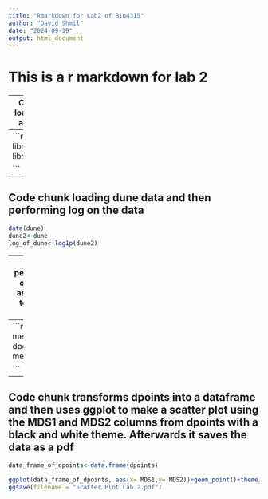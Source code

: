 ```yaml
---
title: "Rmarkdown for Lab2 of Bio4315"
author: "David Shmil"
date: "2024-09-19"
output: html_document
---
```


# This is a r markdown for lab 2

---
Code chunk loading vegan and ggplot2
---
```r
library(vegan)
library(ggplot2)


```

---
Code chunk loading dune data and then performing log on the data
---
```r
data(dune)
dune2<-dune
log_of_dune<-log1p(dune2)

```

---
Code chunk performing metaMDS on dune2 and then assigning the points to a variable called dpoints
---
```r
metaMDS_dune<-metaMDS(dune2)
dpoints<-metaMDS_dune$points

```

---
Code chunk transforms dpoints into a dataframe and then uses ggplot to make a scatter plot using the MDS1 and MDS2 columns from dpoints with a black and white theme. Afterwards it saves the data as a pdf
---
```r
data_frame_of_dpoints<-data.frame(dpoints)

ggplot(data_frame_of_dpoints, aes(x= MDS1,y= MDS2))+geom_point()+theme_bw()+ggtitle(label="Scatter Plot of MDS1 vs MDS2")
ggsave(filename = "Scatter Plot Lab 2.pdf")

```
